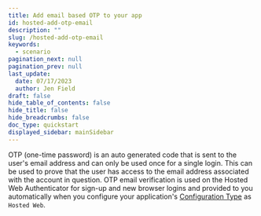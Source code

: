 ```yaml
---
title: Add email based OTP to your app
id: hosted-add-otp-email
description: ""
slug: /hosted-add-otp-email
keywords:
  - scenario
pagination_next: null
pagination_prev: null
last_update:
  date: 07/17/2023
  author: Jen Field
draft: false
hide_table_of_contents: false
hide_title: false
hide_breadcrumbs: false
doc_type: quickstart
displayed_sidebar: mainSidebar
---
```


OTP (one-time password) is an auto generated code that is sent to the user's email address and can only be used once for a single login. This can be used to prove that the user has access to the email address associated with the account in question. OTP email verification is used on the Hosted Web Authenticator for sign-up and new browser logins and provided to you automatically when you configure your application's [Configuration Type](/docs/add-an-application#authenticator-config-tab) as `Hosted Web`. 